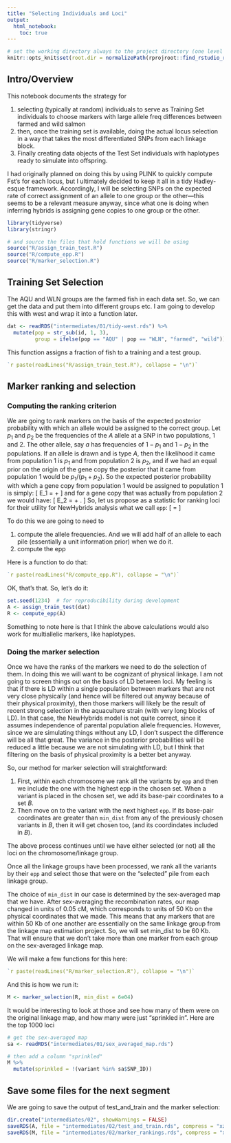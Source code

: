 ```yaml
---
title: "Selecting Individuals and Loci"
output: 
  html_notebook:
    toc: true
---
```


```r
# set the working directory always to the project directory (one level up)
knitr::opts_knit$set(root.dir = normalizePath(rprojroot::find_rstudio_root_file())) 
```


## Intro/Overview

This notebook documents the strategy for 

1. selecting (typically at random) individuals to serve as Training Set individuals
to choose markers with large allele freq differences between farmed and wild salmon
1. then, once the training set is available, doing the actual locus selection in a way
that takes the most differentiated SNPs from each linkage block.
1. Finally creating data objects of the Test Set individuals with haplotypes
ready to simulate into offspring.

I had originally planned on doing this by using PLINK to quickly compute Fst's
for each locus, but I ultimately decided to keep it all in a tidy Hadley-esque
framework.  Accordingly, I will be selecting SNPs on the expected rate of correct
assignment of an allele to one group or the other---this seems to be a relevant measure
anyway, since what one is doing when inferring hybrids is assigning gene copies to one
group or the other.

```r
library(tidyverse)
library(stringr)

# and source the files that hold functions we will be using
source("R/assign_train_test.R")
source("R/compute_epp.R")
source("R/marker_selection.R")
```

## Training Set Selection

The AQU and WLN groups are the farmed fish in each data set.  So, we can get the data and put them
into different groups etc.  I am going to develop this with west and wrap it into a function later.
```r
dat <- readRDS("intermediates/01/tidy-west.rds") %>%
  mutate(pop = str_sub(id, 1, 3),
         group = ifelse(pop == "AQU" | pop == "WLN", "farmed", "wild"))
```

This function assigns a fraction of fish to a training and a test group.
```r
`r paste(readLines("R/assign_train_test.R"), collapse = "\n")`
```


## Marker ranking and selection

### Computing the ranking criterion

We are going to rank markers on the basis of the expected posterior probability with which 
an allele would be assigned to the correct group.  Let $p_1$ and $p_2$ be the frequencies of
the $A$ allele at a SNP in two populations, 1 and 2.  The other allele, say $a$ has frequencies
of $1-p_1$ and $1-p_2$ in the populations.  If an allele is drawn and is type $A$, then 
the likelihood it came from population 1 is $p_1$ and from population 2 is $p_2$, and if we
had an equal prior on the origin of the gene copy the posterior that it came from population 1
would be $p_1/(p_1 + p_2)$.  So the expected posterior probability with which a gene copy from population 1
would be assigned to population 1 is simply:
\[
E_1 = \frac{p_1^2}{p_1 + p_2} + \frac{(1-p_1)^2}{2 - (p_1 + p_2)}
\]
and for a gene copy that was actually from population 2 we would have:
\[
E_2 = \frac{p_2^2}{p_1 + p_2} + \frac{(1-p_2)^2}{2 - (p_1 + p_2)}.
\]
So, let us propose as a statistic for ranking loci for their utility for NewHybrids analysis
what we call `epp`:
\[
\mathrm{epp} = \frac{E_1 + E_2}{2}
\]

To do this
we are going to need to 

1. compute the allele frequencies.  And we will add half of an allele to
each pile (essentially a unit information prior) when we do it.
1. compute the epp

Here is a function to do that:
```r
`r paste(readLines("R/compute_epp.R"), collapse = "\n")`
```

OK, that's that.   So, let's do it:
```r
set.seed(1234)  # for reproducibility during development
A <- assign_train_test(dat)
R <- compute_epp(A)
```

Something to note here is that I think the above calculations would also work for multiallelic
markers, like haplotypes. 

### Doing the marker selection

Once we have the ranks of the markers we need to do the selection of them.
In doing this we will want to be cognizant of physical linkage. I am not
going to screen things out on the basis of LD between loci.  My feeling is that
if there is LD within a single population between markers that are not very close 
physically (and hence will be filtered out anyway because of their physical proximity),
then those markers will likely be the result of recent strong selection in the aquaculture
strain (with very long blocks of LD).  In that case, the NewHybrids model is not quite correct, since it assumes
independence of parental population allele frequencies.  However, since we are simulating
things without any LD, I don't suspect the difference will be all that great.  The variance
in the posterior probabilities will be reduced a little because we are not simulating with 
LD, but I think that filtering on the basis of physical proximity is a better bet anyway.  

So, our method for marker selection will straightforward:

1. First, within each chromosome we rank all the variants by `epp` and then we include
the one with the highest epp in the chosen set. When a variant is placed in the chosen
set, we add its base-pair coordinates to a set $B$.
1. Then move on to the variant with the next highest `epp`.  If its base-pair coordinates
are greater than `min_dist` from any of the previously chosen variants in $B$, then it
will get chosen too, (and its coordindates included in $B$).

The above process continues until we have either selected (or not) all the loci on the
chromosome/linkage group.

Once all the linkage groups have been processed, we rank all the variants by their 
`epp` and select those that were on the "selected" pile from each linkage group.

The choice of `min_dist` in our case is determined by the sex-averaged map that we have.
After sex-averaging the recombination rates, our map changed in units of 0.05 cM, which 
corresponds to units of 50 Kb on the physical coordinates that we made.  This means
that any markers that are within 50 Kb of one another are essentially on the same
linkage group from the linkage map estimation project.  So, we will set min_dist to be 
60 Kb.  That will ensure that we don't take more than one marker from each group on the
sex-averaged linkage map.  

We will make a few functions for this here:
```r
`r paste(readLines("R/marker_selection.R"), collapse = "\n")`
```


And this is how we run it:
```r
M <- marker_selection(R, min_dist = 6e04)
```

It would be interesting to look at those and see how many of them were on the original
linkage map, and how many were just "sprinkled in".  Here are the top 1000 loci
```r
# get the sex-averaged map
sa <- readRDS("intermediates/01/sex_averaged_map.rds")

# then add a column "sprinkled"
M %>%
  mutate(sprinkled = !(variant %in% sa$SNP_ID))
```

## Save some files for the next segment

We are going to save the output of test_and_train and the marker selection:
```r
dir.create("intermediates/02", showWarnings = FALSE)
saveRDS(A, file = "intermediates/02/test_and_train.rds", compress = "xz")
saveRDS(M, file = "intermediates/02/marker_rankings.rds", compress = "xz")
```
